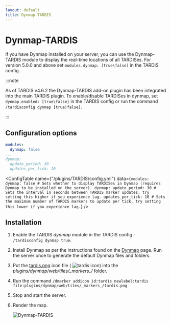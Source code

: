```yaml
---
layout: default
title: Dynmap-TARDIS
---
```



# Dynmap-TARDIS

If you have Dynmap installed on your server, you can use the Dynmap-TARDIS module to display the real-time locations of
all TARDISes. For version 5.0.0 and above set `modules.dynmap: [true\false]` in the TARDIS config.

:::note

As of TARDIS v4.6.2 the Dynmap-TARDIS add-on plugin has been integrated into the main TARDIS plugin. To enable/disable TARDISes
in dynmap, set `dynmap.enabled: [true\false]` in the TARDIS config or run the
command `/tardisconfig dynmap [true|false]`.

:::

## Configuration options

```yaml title="/plugins/TARDIS/config.yml"
modules:
  dynmap: false
...
dynmap:
  update_period: 30
  updates_per_tick: 10
```

<ConfigTable name={"/plugins/TARDIS/config.yml"} data={`
modules:
  dynmap: false # Sets whether to display TARDISes in Dynmap (requires Dynmap to be installed on the server).
dynmap:
  update_period: 30 # Sets the interval in seconds between TARDIS marker updates, try setting this higher if you experience lag.
  updates_per_tick: 10 # Sets the maximum number of TARDIS markers to update per tick, try setting this lower if you experience lag.
`} />

## Installation

1. Enable the TARDIS _dynmap_ module in the TARDIS config - `/tardisconfig dynmap true`.
2. Install Dynmap as per the instructions found on the [Dynmap](http://dev.bukkit.org/bukkit-plugins/dynmap/) page. Run
   the server once to generate the default Dynmap files and folders.
3. Put the [tardis.png](https://github.com/eccentricdevotion/Dynmap-Tardis/blob/master/tardis.png?raw=true%0A) icon
   file ( ![tardis icon](https://github.com/eccentricdevotion/Dynmap-Tardis/blob/master/tardis.png?raw=true)) into the
   _plugins/dynmap/web/tiles/\_markers\_/_ folder.
4. Run the command `/dmarker addicon id:tardis newlabel:tardis file:plugins/dynmap/web/tiles/_markers_/tardis.png`
5. Stop and start the server.
6. Render the map.

   ![Dynmap-TARDIS](/images/docs/dynmap-tardis.jpg)

